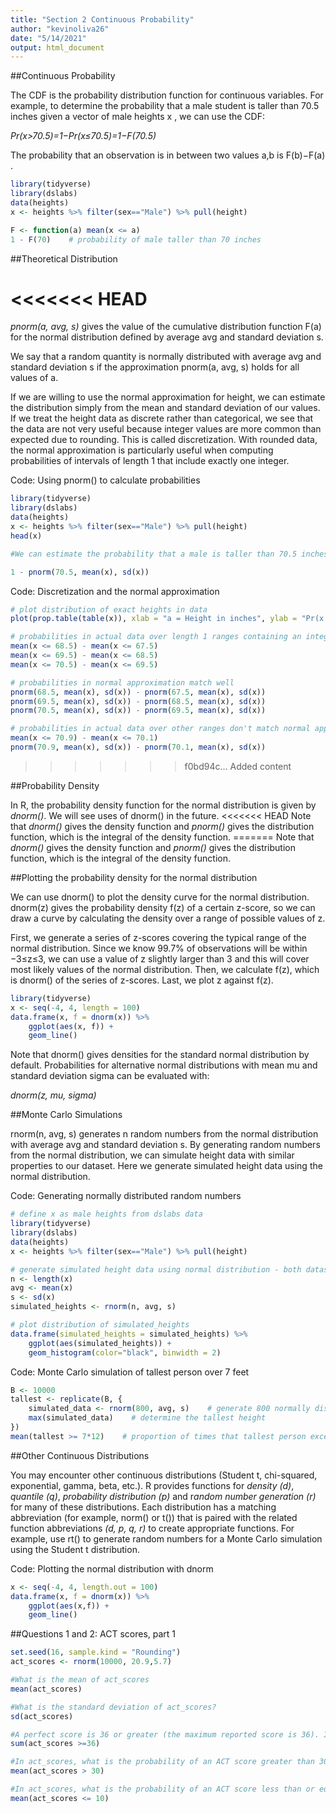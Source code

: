 ```yaml
---
title: "Section 2 Continuous Probability"
author: "kevinoliva26"
date: "5/14/2021"
output: html_document
---
```

##Continuous Probability

The CDF is the probability distribution function for continuous variables. For example, to determine the probability that a male student is taller than 70.5 inches given a vector of male heights  x , we can use the CDF:

*Pr(x>70.5)=1−Pr(x≤70.5)=1−F(70.5) *

The probability that an observation is in between two values  a,b  is  F(b)−F(a) .
```r
library(tidyverse)
library(dslabs)
data(heights)
x <- heights %>% filter(sex=="Male") %>% pull(height)

F <- function(a) mean(x <= a)
1 - F(70)    # probability of male taller than 70 inches
```

##Theoretical Distribution

<<<<<<< HEAD
=======
*pnorm(a, avg, s)* gives the value of the cumulative distribution function F(a) for the normal distribution defined by average avg and standard deviation s.

We say that a random quantity is normally distributed with average avg and standard deviation s if the approximation pnorm(a, avg, s) holds for all values of a.

If we are willing to use the normal approximation for height, we can estimate the distribution simply from the mean and standard deviation of our values.
If we treat the height data as discrete rather than categorical, we see that the data are not very useful because integer values are more common than expected due to rounding. This is called discretization.
With rounded data, the normal approximation is particularly useful when computing probabilities of intervals of length 1 that include exactly one integer.

Code: Using pnorm() to calculate probabilities
```r
library(tidyverse)
library(dslabs)
data(heights)
x <- heights %>% filter(sex=="Male") %>% pull(height)
head(x)

#We can estimate the probability that a male is taller than 70.5 inches using:

1 - pnorm(70.5, mean(x), sd(x))
```

Code: Discretization and the normal approximation
```r
# plot distribution of exact heights in data
plot(prop.table(table(x)), xlab = "a = Height in inches", ylab = "Pr(x = a)")

# probabilities in actual data over length 1 ranges containing an integer
mean(x <= 68.5) - mean(x <= 67.5)
mean(x <= 69.5) - mean(x <= 68.5)
mean(x <= 70.5) - mean(x <= 69.5)

# probabilities in normal approximation match well
pnorm(68.5, mean(x), sd(x)) - pnorm(67.5, mean(x), sd(x))
pnorm(69.5, mean(x), sd(x)) - pnorm(68.5, mean(x), sd(x))
pnorm(70.5, mean(x), sd(x)) - pnorm(69.5, mean(x), sd(x))

# probabilities in actual data over other ranges don't match normal approx as well
mean(x <= 70.9) - mean(x <= 70.1)
pnorm(70.9, mean(x), sd(x)) - pnorm(70.1, mean(x), sd(x))
```
>>>>>>> f0bd94c... Added content


##Probability Density

In R, the probability density function for the normal distribution is given by *dnorm()*. We will see uses of dnorm() in the future.
<<<<<<< HEAD
Note that *dnorm()* gives the density function and *pnorm()* gives the distribution function, which is the integral of the density function.
=======
Note that *dnorm()* gives the density function and *pnorm()* gives the distribution function, which is the integral of the density function.

##Plotting the probability density for the normal distribution

We can use dnorm() to plot the density curve for the normal distribution. dnorm(z) gives the probability density f(z) of a certain z-score, so we can draw a curve by calculating the density over a range of possible values of z.

First, we generate a series of z-scores covering the typical range of the normal distribution. Since we know 99.7% of observations will be within −3≤z≤3, we can use a value of z slightly larger than 3 and this will cover most likely values of the normal distribution. Then, we calculate f(z), which is dnorm() of the series of z-scores. Last, we plot z against f(z).

```r
library(tidyverse)
x <- seq(-4, 4, length = 100)
data.frame(x, f = dnorm(x)) %>%
    ggplot(aes(x, f)) +
    geom_line()
```

Note that dnorm() gives densities for the standard normal distribution by default. Probabilities for alternative normal distributions with mean mu and standard deviation sigma can be evaluated with:

*dnorm(z, mu, sigma)*

##Monte Carlo Simulations

rnorm(n, avg, s) generates n random numbers from the normal distribution with average avg and standard deviation s.
By generating random numbers from the normal distribution, we can simulate height data with similar properties to our dataset. Here we generate simulated height data using the normal distribution.

Code: Generating normally distributed random numbers
```r
# define x as male heights from dslabs data
library(tidyverse)
library(dslabs)
data(heights)
x <- heights %>% filter(sex=="Male") %>% pull(height)

# generate simulated height data using normal distribution - both datasets should have n observations
n <- length(x)
avg <- mean(x)
s <- sd(x)
simulated_heights <- rnorm(n, avg, s)

# plot distribution of simulated_heights
data.frame(simulated_heights = simulated_heights) %>%
    ggplot(aes(simulated_heights)) +
    geom_histogram(color="black", binwidth = 2)
```

Code: Monte Carlo simulation of tallest person over 7 feet
```r
B <- 10000
tallest <- replicate(B, {
    simulated_data <- rnorm(800, avg, s)    # generate 800 normally distributed random heights
    max(simulated_data)    # determine the tallest height
})
mean(tallest >= 7*12)    # proportion of times that tallest person exceeded 7 feet (84 inches)
```

##Other Continuous Distributions

You may encounter other continuous distributions (Student t, chi-squared, exponential, gamma, beta, etc.).
R provides functions for *density (d)*, *quantile (q)*, *probability distribution (p) * and r*andom number generation (r) * for many of these distributions.
Each distribution has a matching abbreviation (for example, norm() or t()) that is paired with the related function abbreviations *(d, p, q, r)* to create appropriate functions.
For example, use rt() to generate random numbers for a Monte Carlo simulation using the Student t distribution.

Code: Plotting the normal distribution with dnorm
```r
x <- seq(-4, 4, length.out = 100)
data.frame(x, f = dnorm(x)) %>%
    ggplot(aes(x,f)) +
    geom_line()
```

##Questions 1 and 2: ACT scores, part 1


```r
set.seed(16, sample.kind = "Rounding")
act_scores <- rnorm(10000, 20.9,5.7)

#What is the mean of act_scores
mean(act_scores)

#What is the standard deviation of act_scores?
sd(act_scores)

#A perfect score is 36 or greater (the maximum reported score is 36). In act_scores, how many perfect scores are there out of 10,000 simulated tests?
sum(act_scores >=36)

#In act_scores, what is the probability of an ACT score greater than 30?
mean(act_scores > 30)

#In act_scores, what is the probability of an ACT score less than or equal to 10?
mean(act_scores <= 10)

```

